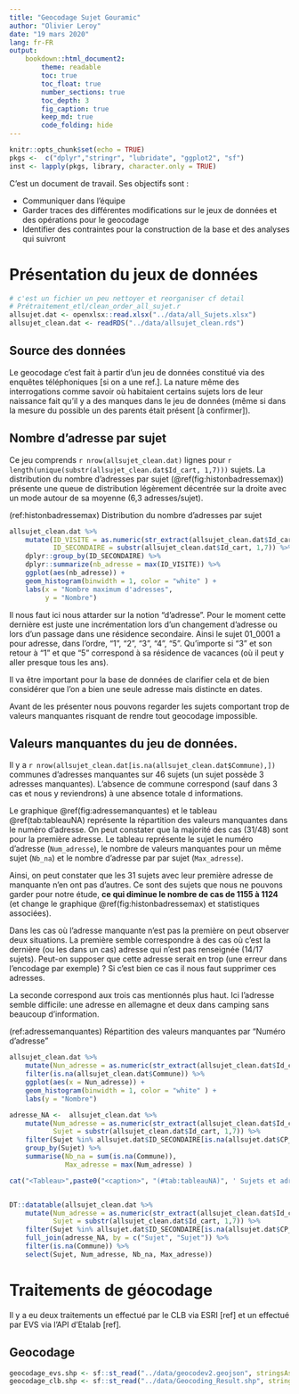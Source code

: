 ```yaml
---
title: "Geocodage Sujet Gouramic"
author: "Olivier Leroy"
date: "19 mars 2020"
lang: fr-FR
output: 
    bookdown::html_document2:
        theme: readable
        toc: true
        toc_float: true
        number_sections: true
        toc_depth: 3
        fig_caption: true
        keep_md: true
        code_folding: hide
---
```


```r
knitr::opts_chunk$set(echo = TRUE)
pkgs <-  c("dplyr","stringr", "lubridate", "ggplot2", "sf")
inst <- lapply(pkgs, library, character.only = TRUE)
```

C'est un document de travail. Ses objectifs sont : 

* Communiquer dans l’équipe 
* Garder traces des différentes modifications sur le jeux de données et des opérations pour le geocodage
* Identifier des contraintes pour la construction de la base et des analyses qui suivront


# Présentation du jeux de données 

```r
# c'est un fichier un peu nettoyer et reorganiser cf detail
# Prétraitement_etl/clean_order_all_sujet.r
allsujet.dat <- openxlsx::read.xlsx("../data/all_Sujets.xlsx")
allsujet_clean.dat <- readRDS("../data/allsujet_clean.rds")

```


## Source des données 

Le geocodage c'est fait à partir d'un jeu de données constitué via des enquêtes téléphoniques [si on a une ref.]. La nature même des interrogations comme savoir où habitaient certains sujets lors de leur naissance fait qu'il y a des manques dans le jeu de données (même si dans la mesure du possible un des parents était présent [à confirmer]). 


## Nombre d'adresse par sujet

Ce jeu comprends `r nrow(allsujet_clean.dat)` lignes pour `r length(unique(substr(allsujet_clean.dat$Id_cart, 1,7)))` sujets. La distribution du nombre d'adresses par sujet (\@ref(fig:histonbadressemax)) présente une queue de distribution légèrement décentrée sur la droite avec un mode autour de sa moyenne (6,3 adresses/sujet). 

(ref:histonbadressemax) Distribution du nombre d'adresses par sujet

```r
allsujet_clean.dat %>% 
    mutate(ID_VISITE = as.numeric(str_extract(allsujet_clean.dat$Id_cart, pattern = "[0-9]{1,2}?$")),
           ID_SECONDAIRE = substr(allsujet_clean.dat$Id_cart, 1,7)) %>% 
    dplyr::group_by(ID_SECONDAIRE) %>% 
    dplyr::summarize(nb_adresse = max(ID_VISITE)) %>% 
    ggplot(aes(nb_adresse)) +
    geom_histogram(binwidth = 1, color = "white" ) +
    labs(x = "Nombre maximum d'adresses",
         y = "Nombre")
```

Il nous faut ici nous attarder sur la notion "d'adresse". Pour le moment cette dernière est juste une incrémentation lors d'un changement d'adresse ou lors d'un passage dans une résidence secondaire. Ainsi le sujet 01_0001 a pour adresse, dans l'ordre, "1", "2", "3", "4", "5". Qu'importe si "3" et son retour à "1" et que "5" correspond à sa résidence de vacances (où il peut y aller presque tous les ans). 

Il va être important pour la base de données de clarifier cela et de bien considérer que l'on a bien une seule adresse mais distincte en dates.


Avant de les présenter nous pouvons regarder les sujets comportant trop de valeurs manquantes risquant de rendre tout geocodage impossible. 

## Valeurs manquantes du jeu de données.

Il y a `r nrow(allsujet_clean.dat[is.na(allsujet_clean.dat$Commune),])` communes d'adresses manquantes sur 46 sujets (un sujet possède 3 adresses manquantes). L'absence de commune correspond (sauf dans 3 cas et nous y reviendrons) à une absence totale d informations. 

Le graphique  \@ref(fig:adressemanquantes) et le tableau \@ref(tab:tableauNA) représente la répartition des valeurs manquantes dans le numéro d'adresse. On peut constater que la majorité des cas (31/48) sont pour la première adresse. Le tableau représente le sujet le numéro d'adresse (`Num_adresse`), le nombre de valeurs manquantes pour un même sujet (`Nb_na`) et le nombre d'adresse par par sujet (`Max_adresse`). 

Ainsi, on peut constater que les 31 sujets avec leur première adresse de manquante n'en ont pas d'autres. Ce sont des sujets que nous ne pouvons garder pour notre étude, **ce qui diminue le nombre de cas de 1155 à 1124** (et change le graphique \@ref(fig:histonbadressemax) et statistiques associées). 

Dans les cas où l'adresse manquante n'est pas la première on peut observer deux situations. La première semble correspondre à des cas où c'est la dernière (ou les dans un cas) adresse qui n'est pas renseignée (14/17 sujets). Peut-on supposer que cette adresse serait en trop (une erreur dans l'encodage par exemple) ? Si c'est bien ce cas il nous faut supprimer ces adresses. 

La seconde correspond aux trois cas mentionnés plus haut. Ici l'adresse semble difficile: une adresse en allemagne et deux dans camping sans beaucoup d'information.

(ref:adressemanquantes) Répartition des valeurs manquantes par "Numéro d'adresse"

```r
allsujet_clean.dat %>% 
    mutate(Nun_adresse = as.numeric(str_extract(allsujet_clean.dat$Id_cart, pattern = "[0-9]{1,2}?$"))) %>% 
    filter(is.na(allsujet_clean.dat$Commune)) %>% 
    ggplot(aes(x = Nun_adresse)) +
    geom_histogram(binwidth = 1, color = "white" ) +
    labs(y = "Nombre")
```



```r
adresse_NA <-  allsujet_clean.dat %>% 
    mutate(Num_adresse = as.numeric(str_extract(allsujet_clean.dat$Id_cart, pattern = "[0-9]{1,2}?$")),
           Sujet = substr(allsujet_clean.dat$Id_cart, 1,7)) %>% 
    filter(Sujet %in% allsujet.dat$ID_SECONDAIRE[is.na(allsujet.dat$CP_commune_p)]) %>% 
    group_by(Sujet) %>% 
    summarise(Nb_na = sum(is.na(Commune)),
              Max_adresse = max(Num_adresse) )

cat("<Tableau>",paste0("<caption>", "(#tab:tableauNA)", ' Sujets et adresses avec des valeurs manquantes explicites (NA)', "</caption>"),"</tableau>", sep ="\n")


DT::datatable(allsujet_clean.dat %>% 
    mutate(Num_adresse = as.numeric(str_extract(allsujet_clean.dat$Id_cart, pattern = "[0-9]{1,2}?$")),
           Sujet = substr(allsujet_clean.dat$Id_cart, 1,7)) %>% 
    filter(Sujet %in% allsujet.dat$ID_SECONDAIRE[is.na(allsujet.dat$CP_commune_p)]) %>% 
    full_join(adresse_NA, by = c("Sujet", "Sujet")) %>% 
    filter(is.na(Commune)) %>% 
    select(Sujet, Num_adresse, Nb_na, Max_adresse))


```


# Traitements de géocodage

Il y a eu deux traitements un effectué par le CLB via ESRI [ref] et un effectué par EVS via l'API d'Etalab [ref]. 


## Geocodage

```r
geocodage_evs.shp <- sf::st_read("../data/geocodev2.geojson", stringsAsFactors = FALSE)
geocodage_clb.shp <- sf::st_read("../data/Geocoding_Result.shp", stringsAsFactors = FALSE)
```


